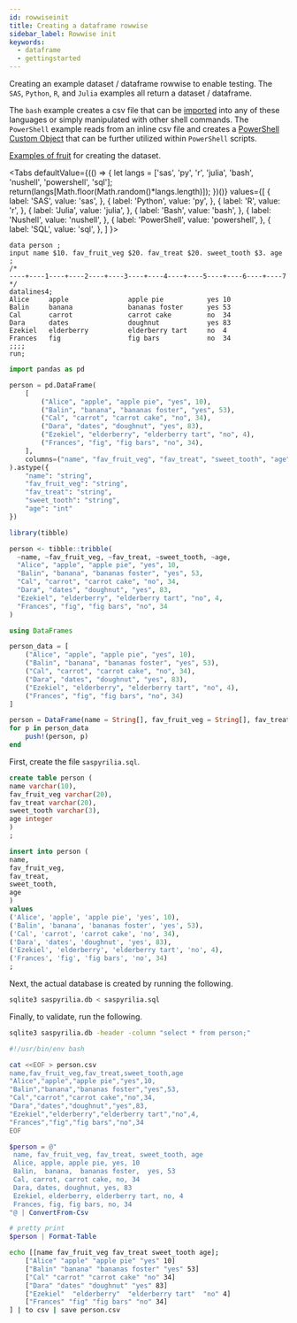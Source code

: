 ```yaml
---
id: rowwiseinit
title: Creating a dataframe rowwise
sidebar_label: Rowwise init
keywords:
  - dataframe
  - gettingstarted
---
```


Creating an example dataset / dataframe rowwise to enable testing.  The `SAS`, `Python`, `R`, and `Julia` examples all return a dataset / dataframe.

The `bash` example creates a csv file that can be [imported](../io/readcsv) into any of these languages or simply manipulated with other shell commands.  The `PowerShell` example reads from an inline csv file and creates a [PowerShell Custom Object](https://docs.microsoft.com/en-us/powershell/scripting/learn/deep-dives/everything-about-pscustomobject?view=powershell-7) that can be further utilized within `PowerShell` scripts.

[Examples of fruit](https://en.wikibooks.org/wiki/Wikijunior:Fruit_Alphabet/Complete) for creating the dataset.


<Tabs
  defaultValue={(() => {
    let langs = ['sas', 'py', 'r', 'julia', 'bash', 'nushell', 'powershell', 'sql'];
    return(langs[Math.floor(Math.random()*langs.length)]);
  })()}
  values={[
    { label: 'SAS', value: 'sas', },
    { label: 'Python', value: 'py', },
    { label: 'R', value: 'r', },
    { label: 'Julia', value: 'julia', },
    { label: 'Bash', value: 'bash', },
    { label: 'Nushell', value: 'nushell', },
    { label: 'PowerShell', value: 'powershell', },
    { label: 'SQL', value: 'sql', },
  ]
}>
<TabItem value="sas">

```sas
data person ;
input name $10. fav_fruit_veg $20. fav_treat $20. sweet_tooth $3. age ;
/*
----+----1----+----2----+----3----+----4----+----5----+----6----+----7
*/
datalines4;
Alice     apple               apple pie           yes 10
Balin     banana              bananas foster      yes 53
Cal       carrot              carrot cake         no  34
Dara      dates               doughnut            yes 83
Ezekiel   elderberry          elderberry tart     no  4
Frances   fig                 fig bars            no  34
;;;;
run;
```

</TabItem>
<TabItem value="py">

```py
import pandas as pd

person = pd.DataFrame(
    [
        ("Alice", "apple", "apple pie", "yes", 10),
        ("Balin", "banana", "bananas foster", "yes", 53),
        ("Cal", "carrot", "carrot cake", "no", 34),
        ("Dara", "dates", "doughnut", "yes", 83),
        ("Ezekiel", "elderberry", "elderberry tart", "no", 4),
        ("Frances", "fig", "fig bars", "no", 34),
    ],
    columns=("name", "fav_fruit_veg", "fav_treat", "sweet_tooth", "age"),
).astype({
    "name": "string",
    "fav_fruit_veg": "string",
    "fav_treat": "string",
    "sweet_tooth": "string",
    "age": "int"
})
```

</TabItem>
<TabItem value="r">

```r
library(tibble)

person <- tibble::tribble(
  ~name, ~fav_fruit_veg, ~fav_treat, ~sweet_tooth, ~age,
  "Alice", "apple", "apple pie", "yes", 10,
  "Balin", "banana", "bananas foster", "yes", 53,
  "Cal", "carrot", "carrot cake", "no", 34,
  "Dara", "dates", "doughnut", "yes", 83,
  "Ezekiel", "elderberry", "elderberry tart", "no", 4,
  "Frances", "fig", "fig bars", "no", 34
)
```

</TabItem>
<TabItem value="julia">

```julia
using DataFrames

person_data = [
    ("Alice", "apple", "apple pie", "yes", 10),
    ("Balin", "banana", "bananas foster", "yes", 53),
    ("Cal", "carrot", "carrot cake", "no", 34),
    ("Dara", "dates", "doughnut", "yes", 83),
    ("Ezekiel", "elderberry", "elderberry tart", "no", 4),
    ("Frances", "fig", "fig bars", "no", 34)
]

person = DataFrame(name = String[], fav_fruit_veg = String[], fav_treat = String[], sweet_tooth = String[], age = Int[])
for p in person_data
    push!(person, p)
end
```

</TabItem>

<TabItem value="sql">

First, create the file `saspyrilia.sql`.

```sql
create table person (
name varchar(10),
fav_fruit_veg varchar(20),
fav_treat varchar(20),
sweet_tooth varchar(3),
age integer
)
;

insert into person (
name,
fav_fruit_veg,
fav_treat,
sweet_tooth,
age
)
values
('Alice', 'apple', 'apple pie', 'yes', 10),
('Balin', 'banana', 'bananas foster', 'yes', 53),
('Cal', 'carrot', 'carrot cake', 'no', 34),
('Dara', 'dates', 'doughnut', 'yes', 83),
('Ezekiel', 'elderberry', 'elderberry tart', 'no', 4),
('Frances', 'fig', 'fig bars', 'no', 34)
;
```

Next, the actual database is created by running the following.

```bash
sqlite3 saspyrilia.db < saspyrilia.sql
```

Finally, to validate, run the following.

```bash
sqlite3 saspyrilia.db -header -column "select * from person;"
```
</TabItem>

<TabItem value="bash">

```bash
#!/usr/bin/env bash

cat <<EOF > person.csv
name,fav_fruit_veg,fav_treat,sweet_tooth,age
"Alice","apple","apple pie","yes",10,
"Balin","banana","bananas foster","yes",53,
"Cal","carrot","carrot cake","no",34,
"Dara","dates","doughnut","yes",83,
"Ezekiel","elderberry","elderberry tart","no",4,
"Frances","fig","fig bars","no",34
EOF
```

</TabItem>

<TabItem value="powershell">

```powershell
$person = @"
 name, fav_fruit_veg, fav_treat, sweet_tooth, age
 Alice, apple, apple pie, yes, 10
 Balin,  banana,  bananas foster,  yes, 53
 Cal, carrot, carrot cake, no, 34
 Dara, dates, doughnut, yes, 83
 Ezekiel, elderberry, elderberry tart, no, 4
 Frances, fig, fig bars, no, 34
"@ | ConvertFrom-Csv

# pretty print
$person | Format-Table
```

</TabItem>

<TabItem value="nushell">

```bash
echo [[name fav_fruit_veg fav_treat sweet_tooth age];
    ["Alice" "apple" "apple pie" "yes" 10]
    ["Balin" "banana" "bananas foster" "yes" 53]
    ["Cal" "carrot" "carrot cake" "no" 34]
    ["Dara" "dates" "doughnut" "yes" 83]
    ["Ezekiel"  "elderberry"  "elderberry tart"  "no" 4]
    ["Frances" "fig" "fig bars" "no" 34]
] | to csv | save person.csv
```

</TabItem>
</Tabs>
